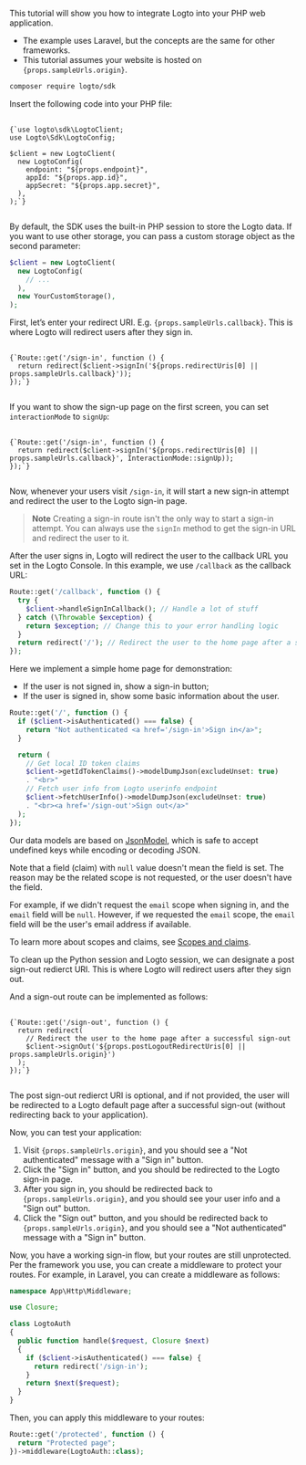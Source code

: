 
<Steps>

<Step title="Get started">

This tutorial will show you how to integrate Logto into your PHP web application.

<ul>
  <li>The example uses Laravel, but the concepts are the same for other frameworks.</li>
  <li>This tutorial assumes your website is hosted on <code>{props.sampleUrls.origin}</code>.</li>
</ul>

```bash
composer require logto/sdk
```

</Step>

<Step title="Init LogtoClient">

Insert the following code into your PHP file:

<pre>
  <code className="language-php">
{`use logto\sdk\LogtoClient;
use Logto\Sdk\LogtoConfig;

$client = new LogtoClient(
  new LogtoConfig(
    endpoint: "${props.endpoint}",
    appId: "${props.app.id}",
    appSecret: "${props.app.secret}",
  ),
);`}
  </code>
</pre>

By default, the SDK uses the built-in PHP session to store the Logto data. If you want to use other storage, you can pass a custom storage object as the second parameter:

```php
$client = new LogtoClient(
  new LogtoConfig(
    // ...
  ),
  new YourCustomStorage(),
);
```

</Step>

<Step title="Implement the sign-in route">

<p>
First, let’s enter your redirect URI. E.g. <code>{props.sampleUrls.callback}</code>. This is where Logto will redirect users after they sign in.
</p>

<UriInputField name="redirectUris" />

<pre>
  <code className="language-php">
{`Route::get('/sign-in', function () {
  return redirect($client->signIn('${props.redirectUris[0] || props.sampleUrls.callback}'));
});`}
  </code>
</pre>

If you want to show the sign-up page on the first screen, you can set `interactionMode` to `signUp`:

<pre>
  <code className="language-php">
{`Route::get('/sign-in', function () {
  return redirect($client->signIn('${props.redirectUris[0] || props.sampleUrls.callback}', InteractionMode::signUp));
});`}
  </code>
</pre>

Now, whenever your users visit `/sign-in`, it will start a new sign-in attempt and redirect the user to the Logto sign-in page.

> **Note**
> Creating a sign-in route isn't the only way to start a sign-in attempt. You can always use the `signIn` method to get the sign-in URL and redirect the user to it.

</Step>

<Step title="Implement the callback route">

After the user signs in, Logto will redirect the user to the callback URL you set in the Logto Console. In this example, we use `/callback` as the callback URL:

```php
Route::get('/callback', function () {
  try {
    $client->handleSignInCallback(); // Handle a lot of stuff
  } catch (\Throwable $exception) {
    return $exception; // Change this to your error handling logic
  }
  return redirect('/'); // Redirect the user to the home page after a successful sign-in
});
```

</Step>

<Step title="Implement the home page">

Here we implement a simple home page for demonstration:

- If the user is not signed in, show a sign-in button;
- If the user is signed in, show some basic information about the user.

```php
Route::get('/', function () {
  if ($client->isAuthenticated() === false) {
    return "Not authenticated <a href='/sign-in'>Sign in</a>";
  }

  return (
    // Get local ID token claims
    $client->getIdTokenClaims()->modelDumpJson(excludeUnset: true)
    . "<br>"
    // Fetch user info from Logto userinfo endpoint
    $client->fetchUserInfo()->modelDumpJson(excludeUnset: true)
    . "<br><a href='/sign-out'>Sign out</a>"
  );
});
```

Our data models are based on [JsonModel](https://github.com/logto-io/php/blob/HEAD/docs/api/classes/Logto/Sdk/Models/JsonModel.md), which is safe to accept undefined keys while encoding or decoding JSON.

Note that a field (claim) with `null` value doesn't mean the field is set. The reason may be the related scope is not requested, or the user doesn't have the field.

For example, if we didn't request the `email` scope when signing in, and the `email` field will be `null`. However, if we requested the `email` scope, the `email` field will be the user's email address if available.

To learn more about scopes and claims, see [Scopes and claims](https://github.com/logto-io/php/blob/HEAD/docs/tutorial.md#scopes-and-claims).

</Step>

<Step title="Implement the sign-out route">

To clean up the Python session and Logto session, we can designate a post sign-out redierct URI. This is where Logto will redirect users after they sign out.

<UriInputField name="postLogoutRedirectUris" />

And a sign-out route can be implemented as follows:

<pre>
  <code className="language-php">
{`Route::get('/sign-out', function () {
  return redirect(
    // Redirect the user to the home page after a successful sign-out
    $client->signOut('${props.postLogoutRedirectUris[0] || props.sampleUrls.origin}')
  );
});`}
  </code>
</pre>

The post sign-out redierct URI is optional, and if not provided, the user will be redirected to a Logto default page after a successful sign-out (without redirecting back to your application).

</Step>

<Step title="Checkpoint: Test your application">

Now, you can test your application:

<ol>
  <li>Visit <code>{props.sampleUrls.origin}</code>, and you should see a "Not authenticated" message with a "Sign in" button.</li>
  <li>Click the "Sign in" button, and you should be redirected to the Logto sign-in page.</li>
  <li>After you sign in, you should be redirected back to <code>{props.sampleUrls.origin}</code>, and you should see your user info and a "Sign out" button.</li>
  <li>Click the "Sign out" button, and you should be redirected back to <code>{props.sampleUrls.origin}</code>, and you should see a "Not authenticated" message with a "Sign in" button.</li>
</ol>

</Step>

<Step title="Protect your routes">

Now, you have a working sign-in flow, but your routes are still unprotected. Per the framework you use, you can create a middleware to protect your routes. For example, in Laravel, you can create a middleware as follows:

```php
namespace App\Http\Middleware;

use Closure;

class LogtoAuth
{
  public function handle($request, Closure $next)
  {
    if ($client->isAuthenticated() === false) {
      return redirect('/sign-in');
    }
    return $next($request);
  }
}
```

Then, you can apply this middleware to your routes:

```php
Route::get('/protected', function () {
  return "Protected page";
})->middleware(LogtoAuth::class);
```

</Step>

</Steps>
